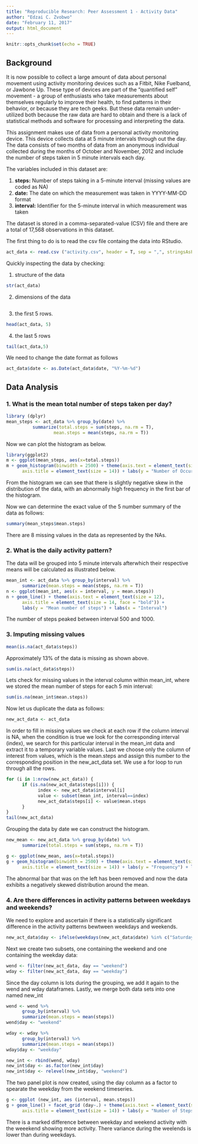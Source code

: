 ---
title: "Reproducible Research: Peer Assessment 1 - Activity Data"
author: "Edzai C. Zvobwo"
date: "February 11, 2017"
output: html_document
---

```{r setup, include=FALSE}
knitr::opts_chunk$set(echo = TRUE)
```

## Background

It is now possible to collect a large amount of data about personal movement using activity monitoring devices such as a Fitbit, Nike Fuelband, or Jawbone Up. These type of devices are part of the "quantified self" movement - a group of enthusiasts who take measurements about themselves regularly to improve their health, to find patterns in their behavior, or because they are tech geeks. But these data remain under-utilized both because the raw data are hard to obtain and there is a lack of statistical methods and software for processing and interpreting the data.

This assignment makes use of data from a personal activity monitoring device. This device collects data at 5 minute intervals through out the day. The data consists of two months of data from an anonymous individual collected during the months of October and November, 2012 and include the number of steps taken in 5 minute intervals each day.

The variables included in this dataset are:

1. **steps:** Number of steps taking in a 5-minute interval (missing values are coded as NA)
2. **date:** The date on which the measurement was taken in YYYY-MM-DD format
3. **interval:** Identifier for the 5-minute interval in which measurement was taken

The dataset is stored in a comma-separated-value (CSV) file and there are a total of 17,568 observations in this dataset.

The first thing to do is to read the csv file containg the data into RStudio. 

```{r echo=TRUE}
act_data <- read.csv ("activity.csv", header = T, sep = ",", stringsAsFactors = F)
```

Quickly inspecting the data by checking:

1. structure of the data 
```{r echo=TRUE}
str(act_data)
```

2. dimensions of the data
```{r echo=TRUE}
```

3. the first 5 rows.

```{r echo=TRUE}
head(act_data, 5)
```

4. the last 5 rows

```{r echo=TRUE}
tail(act_data,5)
```

We need to change the date format as follows

```{r echo=TRUE}
act_data$date <- as.Date(act_data$date, "%Y-%m-%d")
```

## Data Analysis

### 1. What is the mean total number of steps taken per day?

```{r echo=TRUE}
library (dplyr)
mean_steps <- act_data %>% group_by(date) %>%
          summarize(total.steps = sum(steps, na.rm = T), 
                  mean.steps = mean(steps, na.rm = T))
```

Now we can plot the histogram as below.

```{r echo=TRUE}
library(ggplot2)
m <- ggplot(mean_steps, aes(x=total.steps))
m + geom_histogram(binwidth = 2500) + theme(axis.text = element_text(size = 13),  
      axis.title = element_text(size = 14)) + labs(y = "Number of Occurrencies") + labs(x = "Total steps/day")
```

From the histogram we can see that there is slightly negative skew in the distribution of the data, with an abnormally high frequency in the first bar of the histogram.

Now we can determine the exact value of the 5 number summary of the data as follows:
```{r echo=TRUE}
summary(mean_steps$mean.steps)
```

There are 8 missing values in the data as represented by the NAs.

### 2. What is the daily activity pattern?

The data will be grouped into 5 minute intervals afterwhich their respective means will be calculated as illustrated below.

```{r echo=TRUE}
mean_int <- act_data %>% group_by(interval) %>%
      summarize(mean.steps = mean(steps, na.rm = T))
n <- ggplot(mean_int, aes(x = interval, y = mean.steps))
n + geom_line() + theme(axis.text = element_text(size = 12), 
      axis.title = element_text(size = 14, face = "bold")) + 
      labs(y = "Mean number of steps") + labs(x = "Interval")
```

The number of steps peaked between interval 500 and 1000.

### 3. Imputing missing values

```{r echo=TRUE}
mean(is.na(act_data$steps))

```
 Approximately 13% of the data is missing as shown above.
 
```{r echo=TRUE}
sum(is.na(act_data$steps))
```

Lets check for missing values in the interval column within mean_int, where we stored the mean number of steps for each 5 min interval:
```{r echo=TRUE}
sum(is.na(mean_int$mean.steps))

```

Now let us duplicate the data as follows:
```{r echo=TRUE}
new_act_data <- act_data

```
In order to fill in missing values we check at each row if the column interval is NA, when the condition is true we look for the corresponding interval (index), we search for this particular interval in the mean_int data and extract it to a temporary variable values. Last we choose only the column of interest from values, which is the mean.steps and assign this number to the corresponding position in the new_act_data set. We use a for loop to run through all the rows. 

```{r echo=TRUE}
for (i in 1:nrow(new_act_data)) {
      if (is.na(new_act_data$steps[i])) {
            index <- new_act_data$interval[i]
            value <- subset(mean_int, interval==index)
            new_act_data$steps[i] <- value$mean.steps
      }
}
tail(new_act_data)

```

Grouping the data by date we can construct the histogram.
```{r echo=TRUE}
new_mean <- new_act_data %>% group_by(date) %>%
      summarize(total.steps = sum(steps, na.rm = T))
```

```{r echo=TRUE}
g <- ggplot(new_mean, aes(x=total.steps))
g + geom_histogram(binwidth = 2500) + theme(axis.text = element_text(size = 12),
      axis.title = element_text(size = 14)) + labs(y = "Frequency") + labs(x = "Total steps/day")
```

The abnormal bar that was on the left has been removed and now the data exhibits a negatively skewed distribution around the mean.

### 4. Are there differences in activity patterns between weekdays and weekends?

We need to explore and ascertain if there is a statistically significant difference in the activity patterns bewtween weekdays and weekends.

```{r echo=TRUE}
new_act_data$day <- ifelse(weekdays(new_act_data$date) %in% c("Saturday", "Sunday"), "weekend", "weekday")

```

Next we create two subsets, one containing the weekend and one containing the weekday data:

```{r echo=TRUE}
wend <- filter(new_act_data, day == "weekend")
wday <- filter(new_act_data, day == "weekday")
```

Since the day column is lots during the grouping, we add it again to the wend and wday dataframes. Lastly, we merge both data sets into one named new_int

```{r echo=TRUE}
wend <- wend %>%
      group_by(interval) %>%
      summarize(mean.steps = mean(steps)) 
wend$day <- "weekend"

wday <- wday %>%
      group_by(interval) %>%
      summarize(mean.steps = mean(steps)) 
wday$day <- "weekday"

new_int <- rbind(wend, wday)
new_int$day <- as.factor(new_int$day)
new_int$day <- relevel(new_int$day, "weekend")
```

The two panel plot is now created, using the day column as a factor to spearate the weekday from the weekend timeseries.

```{r echo=TRUE}
g <- ggplot (new_int, aes (interval, mean.steps))
g + geom_line() + facet_grid (day~.) + theme(axis.text = element_text(size = 12), 
      axis.title = element_text(size = 14)) + labs(y = "Number of Steps") + labs(x = "Interval")
```

There is a marked difference between weekday and weekend activity with the weeekend showing more activity. There variance during the weelends is lower than during weekdays.
 
 

